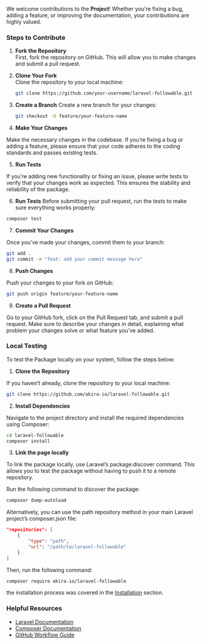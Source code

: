 We welcome contributions to the **Project**! Whether you're fixing a bug, adding a feature, or improving the documentation, your contributions are highly valued.

### Steps to Contribute

1. **Fork the Repository**  
   First, fork the repository on GitHub. This will allow you to make changes and submit a pull request.

2. **Clone Your Fork**  
   Clone the repository to your local machine:

   ```bash copy
   git clone https://github.com/your-username/laravel-followable.git
    ```

3. **Create a Branch**
    Create a new branch for your changes:
  
    ```bash copy
    git checkout -b feature/your-feature-name
    ```


4. **Make Your Changes**

Make the necessary changes in the codebase. If you’re fixing a bug or adding a feature, please ensure that your code adheres to the coding standards and passes existing tests.

5. **Run Tests**

If you’re adding new functionality or fixing an issue, please write tests to verify that your changes work as expected. This ensures the stability and reliability of the package.

6. **Run Tests**
Before submitting your pull request, run the tests to make sure everything works properly:

```bash copy
composer test
```

7. **Commit Your Changes**

Once you’ve made your changes, commit them to your branch:

```bash copy
git add .
git commit -m "feat: add your commit message here"
```

8. **Push Changes**

Push your changes to your fork on GitHub:

```bash copy
git push origin feature/your-feature-name
```

9. **Create a Pull Request**

Go to your GitHub fork, click on the Pull Request tab, and submit a pull request. Make sure to describe your changes in detail, explaining what problem your changes solve or what feature you’ve added.


### Local Testing

To test the Package locally on your system, follow the steps below:

1. **Clone the Repository**

If you haven’t already, clone the repository to your local machine:

```bash copy
git clone https://github.com/akira-io/laravel-followable.git
```

2. **Install Dependencies**

Navigate to the project directory and install the required dependencies using Composer:

```bash copy
cd laravel-followable
composer install
```

3. **Link the page locally**

To link the package locally, use Laravel’s package:discover command. This allows you to test the package without having to push it to a remote repository.

Run the following command to discover the package:

```bash copy
composer dump-autoload
```

Alternatively, you can use the path repository method in your main Laravel project’s composer.json file:

```json copy
"repositories": [
    {
        "type": "path",
        "url": "/path/to/laravel-followable"
    }
]
```
Then, run the following command:

```bash copy
composer require akira-io/laravel-followable
```

the installation process was covered in the [Installation](/installation) section.


### Helpful Resources

- [Laravel Documentation](https://laravel.com/docs)
- [Composer Documentation](https://getcomposer.org/doc/)
- [GitHub Workflow Guide](https://docs.github.com/en/github/collaborating-with-issues-and-pull-requests)



